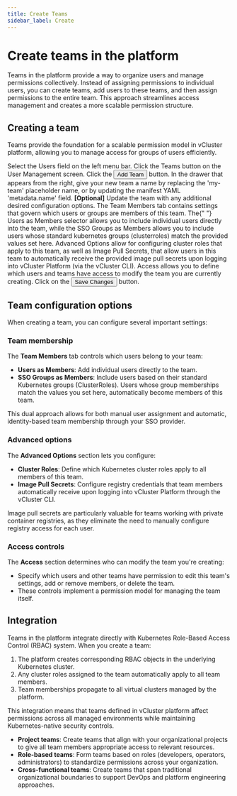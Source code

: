```yaml
---
title: Create Teams
sidebar_label: Create
---
```



# Create teams in the platform

Teams in the platform provide a way to organize users and manage permissions collectively. Instead of assigning permissions to individual users, you can create teams, add users to these teams, and then assign permissions to the entire team. This approach streamlines access management and creates a more scalable permission structure.

## Creating a team

Teams provide the foundation for a scalable permission model in vCluster platform, allowing you to manage access for groups of users efficiently.

<Flow id="create-team">
  <Step>
    Select the <NavStep>Users</NavStep> field on the left menu bar.
  </Step>
  <Step>
    Click the <NavStep>Teams</NavStep> button on the User Management screen.
  </Step>
  <Step>
    Click the <Button>Add Team</Button> button.
  </Step>
  <Step>
    In the drawer that appears from the right, give your new team a name by
    replacing the 'my-team' placeholder name, or by updating the manifest YAML
    'metadata.name' field.
  </Step>
  <Step>
    <b>[Optional]</b> Update the team with any additional desired configuration
    options.
    <Flow id="create-team-optional-ui">
      <Step>
        The <Label>Team Members</Label> tab contains settings that govern which
        users or groups are members of this team. The{" "}
        <Label>Users as Members</Label> selector allows you to include
        individual users directly into the team, while the
        <Label>SSO Groups as Members</Label> allows you to include users whose standard
        kubernetes groups (clusterroles) match the provided values set here.
      </Step>
      <Step>
        <Label>Advanced Options</Label> allow for configuring cluster roles that
        apply to this team, as well as Image Pull Secrets, that allow users in
        this team to automatically receive the provided image pull secrets upon
        logging into vCluster Platform (via the vCluster CLI).
      </Step>
      <Step>
        <Label>Access</Label> allows you to define which users and teams have
        access to modify the team you are currently creating.
      </Step>
    </Flow>
  </Step>
  <Step>
    Click on the <Button>Save Changes</Button> button.
  </Step>
</Flow>

## Team configuration options

When creating a team, you can configure several important settings:

### Team membership

The **Team Members** tab controls which users belong to your team:

- **Users as Members**: Add individual users directly to the team.
- **SSO Groups as Members**: Include users based on their standard Kubernetes groups (ClusterRoles). Users whose group memberships match the values you set here, automatically become members of this team.

This dual approach allows for both manual user assignment and automatic, identity-based team membership through your SSO provider.

### Advanced options

The **Advanced Options** section lets you configure:

- **Cluster Roles**: Define which Kubernetes cluster roles apply to all members of this team.
- **Image Pull Secrets**: Configure registry credentials that team members automatically receive upon logging into vCluster Platform through the vCluster CLI.

Image pull secrets are particularly valuable for teams working with private container registries, as they eliminate the need to manually configure registry access for each user.

### Access controls

The **Access** section determines who can modify the team you're creating:

- Specify which users and other teams have permission to edit this team's settings, add or remove members, or delete the team.
- These controls implement a permission model for managing the team itself.

## Integration

Teams in the platform integrate directly with Kubernetes Role-Based Access Control (RBAC) system. When you create a team:

1. The platform creates corresponding RBAC objects in the underlying Kubernetes cluster.
2. Any cluster roles assigned to the team automatically apply to all team members.
3. Team memberships propagate to all virtual clusters managed by the platform.

This integration means that teams defined in vCluster platform affect permissions across all managed environments while maintaining Kubernetes-native security controls.

- **Project teams**: Create teams that align with your organizational projects to give all team members appropriate access to relevant resources.
- **Role-based teams**: Form teams based on roles (developers, operators, administrators) to standardize permissions across your organization.
- **Cross-functional teams**: Create teams that span traditional organizational boundaries to support DevOps and platform engineering approaches.

